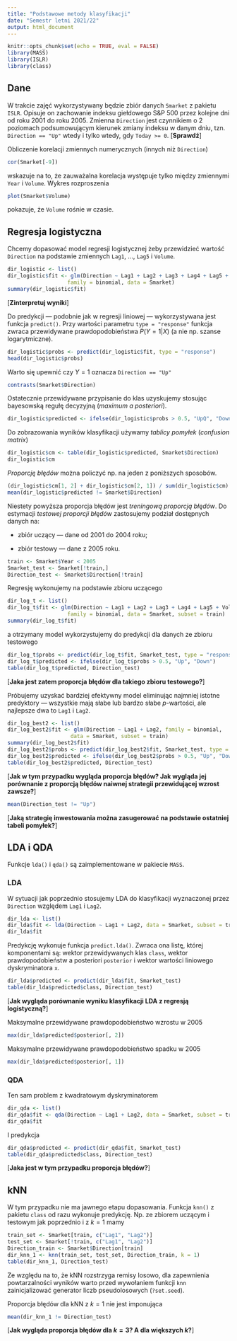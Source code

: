 ```yaml
---
title: "Podstawowe metody klasyfikacji"
date: "Semestr letni 2021/22"
output: html_document
---
```


```r
knitr::opts_chunk$set(echo = TRUE, eval = FALSE)
library(MASS)
library(ISLR)
library(class)
```

## Dane

W trakcie zajęć wykorzystywany będzie zbiór danych `Smarket` z pakietu `ISLR`.
Opisuje on zachowanie indeksu giełdowego S&P 500 przez kolejne dni od
roku 2001 do roku 2005. Zmienna `Direction` jest czynnikiem o 2 poziomach
podsumowującym kierunek zmiany indeksu w danym dniu, tzn. `Direction == "Up"`
wtedy i tylko wtedy, gdy `Today >= 0`. [**Sprawdź**]

Obliczenie korelacji zmiennych numerycznych (innych niż `Direction`)
```r
cor(Smarket[-9])
```
wskazuje na to, że zauważalna korelacja występuje tylko między zmiennymi
`Year` i `Volume`. Wykres rozproszenia
```r
plot(Smarket$Volume)
```
pokazuje, że `Volume` rośnie w czasie.

## Regresja logistyczna

Chcemy dopasować model regresji logistycznej
żeby przewidzieć wartość `Direction` na podstawie zmiennych
`Lag1`, ..., `Lag5` i `Volume`.

```r
dir_logistic <- list()
dir_logistic$fit <- glm(Direction ~ Lag1 + Lag2 + Lag3 + Lag4 + Lag5 + Volume, 
                   family = binomial, data = Smarket)
summary(dir_logistic$fit)
```

[**Zinterpretuj wyniki**]

Do predykcji --- podobnie jak w regresji liniowej --- wykorzystywana jest
funkcja `predict()`. Przy wartości parametru `type = "response"` funkcja zwraca
przewidywane prawdopodobieństwa $P(Y = 1 | X)$ (a nie np. szanse logarytmiczne).
```r
dir_logistic$probs <- predict(dir_logistic$fit, type = "response")
head(dir_logistic$probs)
```

Warto się upewnić czy $Y = 1$ oznacza `Direction == "Up"`
```r
contrasts(Smarket$Direction)
```

Ostatecznie przewidywane przypisanie do klas uzyskujemy stosując bayesowską
regułę decyzyjną (*maximum a posteriori*).
```r
dir_logistic$predicted <- ifelse(dir_logistic$probs > 0.5, "UpQ", "DownQ")
```

Do zobrazowania wyników klasyfikacji używamy *tablicy pomyłek*
(*confusion matrix*)
```r
dir_logistic$cm <- table(dir_logistic$predicted, Smarket$Direction)
dir_logistic$cm
```

*Proporcję błędów* można policzyć np. na jeden z poniższych sposobów.
```r
(dir_logistic$cm[1, 2] + dir_logistic$cm[2, 1]) / sum(dir_logistic$cm)
mean(dir_logistic$predicted != Smarket$Direction)
```

Niestety powyższa proporcja błędów jest *treningową proporcją błędów*.
Do estymacji *testowej proporcji błędów* zastosujemy podział dostępnych danych
na:

- zbiór uczący --- dane od 2001 do 2004 roku;

- zbiór testowy --- dane z 2005 roku.

```r
train <- Smarket$Year < 2005
Smarket_test <- Smarket[!train,]
Direction_test <- Smarket$Direction[!train]
```

Regresję wykonujemy na podstawie zbioru uczącego
```r
dir_log_t <- list()
dir_log_t$fit <- glm(Direction ~ Lag1 + Lag2 + Lag3 + Lag4 + Lag5 + Volume, 
                   family = binomial, data = Smarket, subset = train)
summary(dir_log_t$fit)
```
a otrzymany model wykorzystujemy do predykcji dla danych ze zbioru testowego
```r
dir_log_t$probs <- predict(dir_log_t$fit, Smarket_test, type = "response")
dir_log_t$predicted <- ifelse(dir_log_t$probs > 0.5, "Up", "Down")
table(dir_log_t$predicted, Direction_test)
```

[**Jaka jest zatem proporcja błędów dla takiego zbioru testowego?**]

Próbujemy uzyskać bardziej efektywny model eliminując najmniej istotne predyktory
--- wszystkie mają słabe lub bardzo słabe $p$-wartości, ale najlepsze dwa
to `Lag1` i `Lag2`.
```r
dir_log_best2 <- list()
dir_log_best2$fit <- glm(Direction ~ Lag1 + Lag2, family = binomial, 
                    data = Smarket, subset = train)
summary(dir_log_best2$fit)
dir_log_best2$probs <- predict(dir_log_best2$fit, Smarket_test, type = "response")
dir_log_best2$predicted <- ifelse(dir_log_best2$probs > 0.5, "Up", "Down")
table(dir_log_best2$predicted, Direction_test)
```

[**Jak w tym przypadku wygląda proporcja błędów? Jak wygląda jej porównanie
z proporcją błędów naiwnej strategii przewidującej wzrost zawsze?**]
```r
mean(Direction_test != "Up")
```

[**Jaką strategię inwestowania można zasugerować na podstawie ostatniej tabeli
pomyłek?**]

## LDA i QDA

Funkcje `lda()` i `qda()` są zaimplementowane w pakiecie `MASS`.

### LDA

W sytuacji jak poprzednio stosujemy LDA do klasyfikacji wyznaczonej przez
`Direction` względem `Lag1` i `Lag2`.
```r
dir_lda <- list()
dir_lda$fit <- lda(Direction ~ Lag1 + Lag2, data = Smarket, subset = train)
dir_lda$fit
```

Predykcję wykonuje funkcja `predict.lda()`. Zwraca ona listę, której komponentami
są: wektor przewidywanych klas `class`, wektor prawdopodobieństw a posteriori 
`posterior` i wektor wartości liniowego dyskryminatora `x`.
```r
dir_lda$predicted <- predict(dir_lda$fit, Smarket_test)
table(dir_lda$predicted$class, Direction_test)
```

[**Jak wygląda porównanie wyniku klasyfikacji LDA z regresją logistyczną?**]

Maksymalne przewidywane prawdopodobieństwo wzrostu w 2005
```r
max(dir_lda$predicted$posterior[, 2])
```

Maksymalne przewidywane prawdopodobieństwo spadku w 2005
```r
max(dir_lda$predicted$posterior[, 1])
```

### QDA

Ten sam problem z kwadratowym dyskryminatorem
```r
dir_qda <- list()
dir_qda$fit <- qda(Direction ~ Lag1 + Lag2, data = Smarket, subset = train)
dir_qda$fit
```

I predykcja
```r
dir_qda$predicted <- predict(dir_qda$fit, Smarket_test)
table(dir_qda$predicted$class, Direction_test)
```

[**Jaka jest w tym przypadku proporcja błędów?**]

## kNN

W tym przypadku nie ma jawnego etapu dopasowania. Funkcja `knn()` z pakietu
`class` od razu wykonuje predykcję. Np. ze zbiorem uczącym i testowym jak
poprzednio i z $k = 1$ mamy
```r
train_set <- Smarket[train, c("Lag1", "Lag2")]
test_set <- Smarket[!train, c("Lag1", "Lag2")]
Direction_train <- Smarket$Direction[train]
dir_knn_1 <- knn(train_set, test_set, Direction_train, k = 1)
table(dir_knn_1, Direction_test)
```

Ze względu na to, że kNN rozstrzyga remisy losowo, dla zapewnienia powtarzalności
wyników warto przed wywołaniem funkcji `knn` zainicjalizować generator liczb
pseudolosowych (`?set.seed`).

Proporcja błędów dla kNN z $k = 1$ nie jest imponująca
```r
mean(dir_knn_1 != Direction_test)
```

[**Jak wygląda proporcja błędów dla $k = 3$? A dla większych $k$?**]
